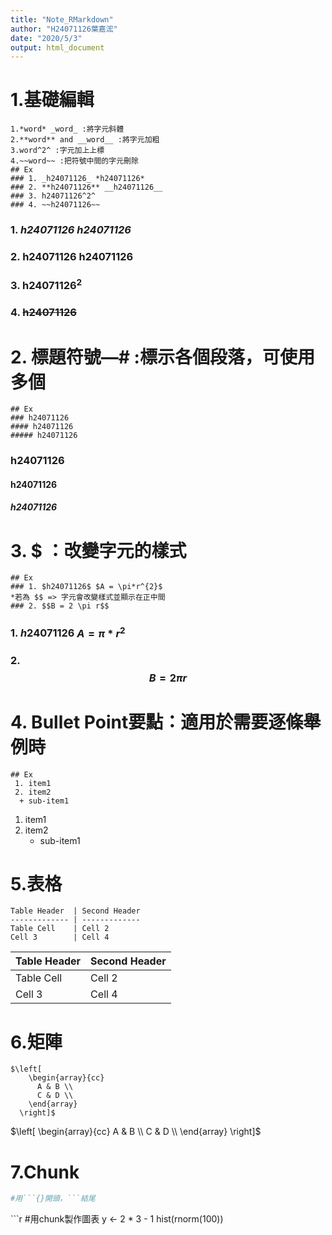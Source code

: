 ---
title: "Note_RMarkdown"
author: "H24071126葉嘉浤"
date: "2020/5/3"
output: html_document
---
# 1.基礎編輯
```{}
1.*word* _word_ :將字元斜體
2.**word** and __word__ :將字元加粗
3.word^2^ :字元加上上標
4.~~word~~ :把符號中間的字元刪除
## Ex
### 1. _h24071126_ *h24071126*
### 2. **h24071126** __h24071126__
### 3. h24071126^2^
### 4. ~~h24071126~~
```
### 1. _h24071126_ *h24071126*
### 2. **h24071126** __h24071126__
### 3. h24071126^2^
### 4. ~~h24071126~~

# 2. 標題符號---# :標示各個段落，可使用多個
```{}
## Ex
### h24071126
#### h24071126
##### h24071126
```
### h24071126
#### h24071126
##### h24071126

# 3. $ ：改變字元的樣式
```{}
## Ex
### 1. $h24071126$ $A = \pi*r^{2}$
*若為 $$ => 字元會改變樣式並顯示在正中間
### 2. $$B = 2 \pi r$$
```
### 1. $h24071126$ $A = \pi*r^{2}$
### 2. $$B = 2 \pi r$$

# 4. Bullet Point要點：適用於需要逐條舉例時
```{}
## Ex
 1. item1
 2. item2
  + sub-item1
```
1. item1
2. item2
    + sub-item1
    
# 5.表格
```{}
Table Header  | Second Header
------------- | -------------
Table Cell    | Cell 2
Cell 3        | Cell 4
```
Table Header  | Second Header
------------- | -------------
Table Cell    | Cell 2
Cell 3        | Cell 4


# 6.矩陣
```{}
$\left[
    \begin{array}{cc}
      A & B \\
      C & D \\
    \end{array}
  \right]$
```
$\left[
    \begin{array}{cc}
      A & B \\
      C & D \\
    \end{array}
  \right]$

# 7.Chunk
```{r}
#用```{}開頭，```結尾
```

```{r}
#用chunk製作圖表
y <- 2 * 3 - 1
hist(rnorm(100))
